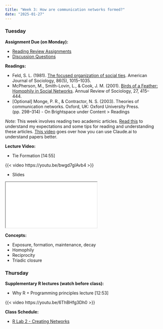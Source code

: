 ```yaml
---
title: "Week 3: How are communication networks formed?"
date: "2025-01-27"
---
```


### Tuesday

**Assignment Due (on Monday):**

* [Reading Review Assignments](/syllabus/syllabus.qmd#reading-review-assignments)
* [Discussion Questions](https://pol.is/5krwsnpvkd)


**Readings:** 

* Feld, S. L. (1981). [The focused organization of social ties](https://www.jstor.org/stable/2778746). American Journal of Sociology, 86(5), 1015–1035.
* McPherson, M., Smith-Lovin, L., & Cook, J. M. (2001). [Birds of a Feather: Homophily in Social Networks](https://www-jstor-org.ezproxy.lib.purdue.edu/stable/2678628). Annual Review of Sociology, 27, 415–444.
* [Optional] Monge, P. R., & Contractor, N. S. (2003). Theories of communication networks. Oxford, UK: Oxford University Press. (pp. 298–314) - On Brightspace under Content > Readings

*Note:* This week involves reading two academic articles. [Read this](/syllabus/syllabus.qmd#reading-academic-articles) to understand my expectations and some tips for reading and understanding these articles. [This video](https://www.youtube.com/watch?v=IX8eGg_7gF4) goes over how you can use Claude.ai to understand papers better.

**Lecture Video:**


* Tie Formation [14:55]

{{< video https://youtu.be/bwgd7gIAvb4 >}}

* Slides

<iframe class='slide-deck' src="/lectures/content_lectures/tie_formation.html"> </iframe>

**Concepts:**

* Exposure, formation, maintenance, decay
* Homophily
* Reciprocity
* Triadic closure

<!--
**Class Slides:**

* Class Slides

<iframe class='slide-deck' src='/lectures/class_lectures/week_3.html"/>

-->

### Thursday

**Supplementary R lectures (watch before class):**

* Why R + Programming principles lecture [12:53]

{{< video https://youtu.be/6ThBHfg3Dh0 >}} 

**Class Schedule:**

* [R Lab 2 - Creating Networks](/assignments/r_lab_2_%E2%80%93_creating_networks.qmd)
